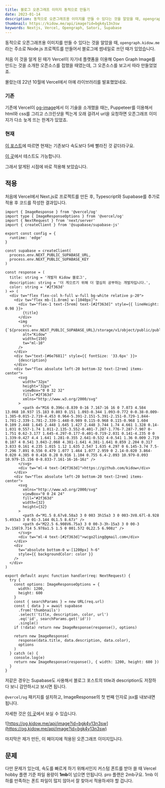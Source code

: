 ```yaml
---
title: 블로그 오픈그래프 이미지 동적으로 만들기
date: 2023-01-14
description: 동적으로 오픈그래프용 이미지를 만들 수 있다는 것을 알았을 때, opengraph.kidow.me 라는 주소로 Node.js 프로젝트를 만들어서 블로그에 썸네일로 쓰던 때가 있었습니다.
thumbnail: https://kidow.me/api/image?id=bgk4y13n3sw
keywords: Nextjs, Vercel, Opengraph, Satori, Supabase
---
```



<Frontmatter />
<BackTop />

동적으로 오픈그래프용 이미지를 만들 수 있다는 것을 알았을 때, `opengraph.kidow.me` 라는 주소로 Node.js 프로젝트를 만들어서 블로그에 썸네일로 쓰던 때가 있었습니다.

처음 이 것을 알게 된 때가 Vercel이 자기네 플랫폼을 이용해 Open Graph Image를 만드는 것을 소개한 오픈소스를 접했을 때였는데, 그 오픈소스를 보고서 따라 만들었었죠.

몰랐는데 22년 10월에 Vercel에서 아예 라이브러리를 발표했었네요.

### 기존

기존에 Vercel이 [og-image](https://og-image.vercel.app)에서 이 기술을 소개했을 때는, Puppeteer를 이용해서 html와 css를 그리고 스크린샷을 찍는게 오래 걸려서 url을 요청하면 오픈그래프 이미지가 다소 늦게 뜨는 한계가 있었죠.

### 현재

[이 포스트](https://vercel.com/blog/introducing-vercel-og-image-generation-fast-dynamic-social-card-images)에 따르면 현재는 기존보다 속도보다 5배 빨라진 것 같더라구요.

[이 곳](https://og-playground.vercel.app)에서 테스트도 가능합니다.

그래서 알게된 시점에 바로 적용해 보았습니다.

## 적용

처음에 Vercel에서 Next.js로 프로젝트를 만든 후,
Typescript와 Supabase를 추가로 적용 후 코드를 작성한 결과입니다.

```tsx filename="pages/api/image.tsx"
import { ImageResponse } from '@vercel/og'
import type { ImageResponseOptions } from '@vercel/og'
import { NextRequest } from 'next/server'
import { createClient } from '@supabase/supabase-js'

export const config = {
  runtime: 'edge'
}

const supabase = createClient(
  process.env.NEXT_PUBLIC_SUPABASE_URL,
  process.env.NEXT_PUBLIC_SUPABASE_KEY
)

const response = (
  title: string = '개발자 Kidow 블로그',
  description: string = '더 게으르기 위해 더 열심히 공부하는 개발자입니다.',
  color: string = '#2f363d'
) => (
  <div tw="flex flex-col h-full w-full bg-white relative p-20">
    <div tw="flex mb-[1.8rem] w-[1040px]">
      <div tw="flex-1 text-[5rem] text-[#2f363d]" style={{ lineHeight: 0.98 }}>
        {title}
      </div>
      <img
        src={`${process.env.NEXT_PUBLIC_SUPABASE_URL}/storage/v1/object/public/publics/kidow.png`}
        alt="Kidow"
        width={150}
        tw="ml-10"
      />
    </div>
    <div tw="text-[#6e7681]" style={{ fontSize: '33.6px' }}>
      {description}
    </div>
    <div tw="flex absolute left-20 bottom-32 text-[2rem] items-center">
      <svg
        width="32px"
        height="32px"
        viewBox="0 0 32 32"
        fill="#2f363d"
        xmlns="http://www.w3.org/2000/svg"
      >
        <path d="M16 0.396c-8.839 0-16 7.167-16 16 0 7.073 4.584 13.068 10.937 15.183 0.803 0.151 1.093-0.344 1.093-0.772 0-0.38-0.009-1.385-0.015-2.719-4.453 0.964-5.391-2.151-5.391-2.151-0.729-1.844-1.781-2.339-1.781-2.339-1.448-0.989 0.115-0.968 0.115-0.968 1.604 0.109 2.448 1.645 2.448 1.645 1.427 2.448 3.744 1.74 4.661 1.328 0.14-1.031 0.557-1.74 1.011-2.135-3.552-0.401-7.287-1.776-7.287-7.907 0-1.751 0.62-3.177 1.645-4.297-0.177-0.401-0.719-2.031 0.141-4.235 0 0 1.339-0.427 4.4 1.641 1.281-0.355 2.641-0.532 4-0.541 1.36 0.009 2.719 0.187 4 0.541 3.043-2.068 4.381-1.641 4.381-1.641 0.859 2.204 0.317 3.833 0.161 4.235 1.015 1.12 1.635 2.547 1.635 4.297 0 6.145-3.74 7.5-7.296 7.891 0.556 0.479 1.077 1.464 1.077 2.959 0 2.14-0.020 3.864-0.020 4.385 0 0.416 0.28 0.916 1.104 0.755 6.4-2.093 10.979-8.093 10.979-15.156 0-8.833-7.161-16-16-16z" />
      </svg>
      <div tw="ml-4 text-[#2f363d]">https://github.com/kidow</div>
    </div>
    <div tw="flex absolute left-20 bottom-20 text-[2rem] items-center">
      <svg
        xmlns="http://www.w3.org/2000/svg"
        viewBox="0 0 24 24"
        fill="#2f363d"
        width={32}
        height={32}
      >
        <path d="M1.5 8.67v8.58a3 3 0 003 3h15a3 3 0 003-3V8.67l-8.928 5.493a3 3 0 01-3.144 0L1.5 8.67z" />
        <path d="M22.5 6.908V6.75a3 3 0 00-3-3h-15a3 3 0 00-3 3v.158l9.714 5.978a1.5 1.5 0 001.572 0L22.5 6.908z" />
      </svg>
      <div tw="ml-4 text-[#2f363d]">wcgo2ling@gmail.com</div>
    </div>
    <div
      tw="absolute bottom-0 w-[1200px] h-6"
      style={{ backgroundColor: color }}
    />
  </div>
)

export default async function handler(req: NextRequest) {
  try {
    const options: ImageResponseOptions = {
      width: 1200,
      height: 600
    }
    const { searchParams } = new URL(req.url)
    const { data } = await supabase
      .from('thumbnails')
      .select('title, description, color, url')
      .eq('id', searchParams.get('id'))
      .single()
    if (!data) return new ImageResponse(response(), options)

    return new ImageResponse(
      response(data.title, data.description, data.color),
      options
    )
  } catch (e) {
    console.log(e)
    return new ImageResponse(response(), { width: 1200, height: 600 })
  }
}
```

저같은 경우는 Supabase도 사용해서 블로그 포스트의 title과 description도 저장하다 보니 감안하시고 보시면 됩니다.

`@vercel/og` 패키지를 설치하고, ImageResponse의 첫 번째 인자로 jsx를 내보내면 됩니다.

자세한 것은 [이 곳](https://vercel.com/docs/concepts/functions/edge-functions/og-image-examples)에서 보실 수 있습니다.

![https://og.kidow.me/api/image?id=bgk4y13n3sw](https://og.kidow.me/api/image?id=bgk4y13n3sw)

마지막은 제가 만든, 이 페이지에 적용된 오픈그래프 이미지입니다.

## 문제

다만 문제가 있는데, 속도를 빠르게 하기 위해서인지 커스텀 폰트를 받아 쓸 때 Vercel hobby 플랜 기준 파일 용량이 **1mb**이 넘으면 안됩니다. pro 플랜은 2mb구요. 1mb 이하를 만족하는 폰트 파일이 많지 않아서 잘 찾아서 적용하셔야 할 겁니다.

<ShareButtons />
<Comment />
